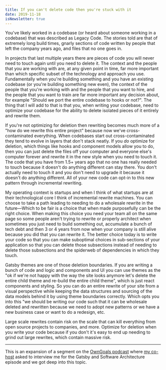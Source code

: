 ```yaml
---
title: If you can't delete code then you're stuck with it
date: 2019-11-18
isNewsletter: true
---
```


You've likely worked in a codebase (or heard about someone
working in a codebase) that was described as Legacy Code.
The stories told are that of extremely long build times,
gnarly sections of code written by people that left the
company years ago, and files that no one goes in.

In projects that last multiple years there are pieces of
code you will never need to touch again until you need to
delete it. The context and the people that you are working
with are, at any given point in time, far more important
than which specific subset of the technology and approach
you use. Fundamentally when you're building something and
you have an existing codebase (or you're building something
new even), the context of the people that you're working
with and the people that you want to hire, and the people
that you want to train are far more important any decision
about, for example "Should we port the entire codebase to
hooks or not?". The thing that I will add to that is that
you, when writing your codebase, need to optimize your
codebase for the ability to delete isolated pieces of it
entirely and rewrite them.

If you're not optimizing for deletion then rewriting becomes
much more of a "how do we rewrite this entire project"
because now we've cross-contaminated everything. When
codebases start out cross-contaminated they tend to evolve
in layers that don't stack neatly. If you _do_ optimize for
deletion, which things like hooks and component models allow
you to do, then you can just delete the files off your
computer and everyone else's computer forever and rewrite it
in the new style when you need to touch it. The code that
you have from 1.5+ years ago that no one has really needed
to touch because it doesn't do anything different can stay
there. You don't actually need to touch it and you don't
need to upgrade it because it doesn't do anything different.
All of your new code can opt-in to this new pattern through
incremental rewriting.

My operating context is startups and when I think of what
startups are at their technological core I think of
incremental rewrite machines. You can choose to take a path
leading to needing to do a wholesale rewrite in the
future—Which to be fair is a choice that when made
purposefully can be the right choice. When making this
choice you need your team all on the same page so some
people aren't trying to rewrite or properly architect when
sometimes you just need to build something out, accumulate a
bunch of tech debt and then 3 or 4 years from now when your
company is still alive because you did that you can rewrite
it. The better choice today is to write your code so that
you can make suboptimal choices in sub-sections of your
application so that you can delete those subsections instead
of needing to delete those subsections and the spiderweb of
dependencies in which they touch.

Gatsby themes are one of those deletion boundaries. If you
are writing a bunch of code and logic and components and UI
you can use themes as the "ok if we're not happy with the
way the site looks anymore let's delete the entire child
theme and re-build the entire child theme", which is just
react components and styling. So you can do an entire
rewrite of your site from a visual perspective while keeping
the data structures and sourcing of the data models behind
it by using theme boundaries correctly. Which opts you into
this "we should be writing our code such that it can be
wholesale deleted and rewritten because we need to adopt new
patterns or we have a new business case or want to do a
redesign, etc.

Large scale rewrites contain risk on the scale that can kill
everything from open source projects to companies, and more.
Optimize for deletion when you write your code because if
you don't it's easy to end up needing to grind out large
rewrites, which contain massive risk.

---

This is an expansion of a segment on the
[OwnGoals podcast](https://owngoals.stream/episodes/gatsby-software-architecture)
where [my co-host](https://twitter.com/mark_philpot) asked
to interview me for the Gatsby and Software Architecture
episode and we got deep into this topic.
